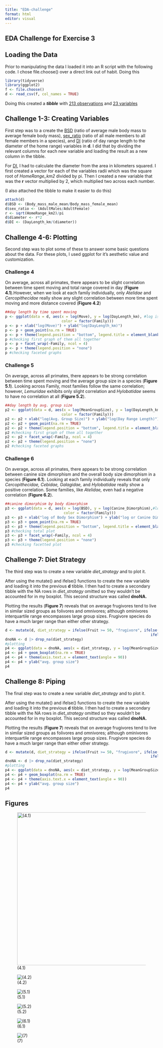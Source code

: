 ```yaml
---
title: "EDA-challenge"
format: html
editor: visual
---
```


## EDA Challenge for Exercise 3

## Loading the Data

Prior to manipulating the data I loaded it into an R script with the following code. I chose file.choose() over a direct link out of habit. Doing this

```r
library(tidyverse)
library(ggplot2)
f <- file.choose()
d <- read_csv(f, col_names = TRUE)
```

Doing this created a ***tibble*** with [213 observations]{.underline} and [23 variables]{.underline}

## Challenge 1-3: Creating Variables

First step was to a create the [BSD]{.underline} (ratio of average male body mass to average female body mass), [sex_ratio]{.underline} (ratio of all male members to all female members in a species), and [DI]{.underline} (ratio of day range length to the diameter of the home range) variables in **d**. I did that by dividing the relevant columns for each new variable and loading the result as a new column in the tibble.

For [DI]{.underline}, I had to calculate the diameter from the area in kilometers squared. I first created a vector for each of the variables radii which was the square root of *HomeRange_km2* divided by pi. Then I created a new variable that was the **r** vector multiplied by 2, which multiplied two across each number.

(I also attached the tibble to make it easier to do this)

```r
attach(d)
d$BSD <- (Body_mass_male_mean/Body_mass_female_mean)
d$sex_ratio <- (AdultMales/AdultFemale)
r <- sqrt(HomeRange_km2)/pi
d$diameter <- r*2
d$DI <- (DayLength_km/(diameter))
```

## Challenge 4-6: Plotting

Second step was to plot some of these to answer some basic questions about the data. For these plots, I used ggplot for it's aesthetic value and customization.

### Challenge 4

On average, across all primates, there appears to be slight correlation between time spent moving and total range covered in day (**Figure 4.1**).However, when we look at each family individually, only *Atelidae* and *Cercopithecidae* really show any slight correlation between more time spent moving and more distance covered (**Figure 4.2**)

```r
##day length by time spent moving
p <- ggplot(data = d, aes(x = log(Move), y = log(DayLength_km), #log is applied to normalize the data
                          color = factor(Family)))
p <- p + xlab("log(Move)") + ylab("log(DayLength_km)")
p <- p + geom_point(na.rm = TRUE)
p <- p + theme(legend.position = "bottom", legend.title = element_blank())
p #checking first graph of them all together
p <- p + facet_wrap(~Family, ncol = 4)
p <- p + theme(legend.position = "none")
p #checking faceted graphs

```

### Challenge 5

On average, across all primates, there appears to be strong correlation between time spent moving and the average group size in a species (**Figure 5.1**). Looking across Family, most families follow the same correlation; however, *Lemuridae* exhibits only slight correlation and *Hylobatidae* seems to have no correlation at all (**Figure 5.2**).

```r
##day length by avg. group size
p2 <- ggplot(data = d, aes(x = log(MeanGroupSize), y = log(DayLength_km), #log is applied to normalize the data
                          color = factor(Family)))
p2 <- p2 + xlab("log(Avg. Group Size)") + ylab("log(Day Range Length)")
p2 <- p2 + geom_point(na.rm = TRUE)
p2 <- p2 + theme(legend.position = "bottom", legend.title = element_blank())
p2 #checking first graph of them all together
p2 <- p2 + facet_wrap(~Family, ncol = 4)
p2 <- p2 + theme(legend.position = "none")
p2 #checking faceted graphs

```

### Challenge 6

On average, across all primates, there appears to be strong correlation between canine size dimorphism and the overall body size dimorphism in a species (**Figure 6.1**). Looking at each family individually reveals that only *Cercopithecidae, Cebidae, Galagidae,* and *Hylobatidae* really show a positive correlation. Some families, like *Atelidae,* even had a negative correlation (**Figure 6.2**).

```r
##canine dimorphism by body dimorphism 
p3 <- ggplot(data = d, aes(x = log(BSD), y = log(Canine_Dimorphism),#log for convenience
                           color = factor(Family)))
p3 <- p3 + xlab("log of Body Sex Dimorphism") + ylab("log or Canine Dimorphism") 
p3 <- p3 + geom_point(na.rm = TRUE)
p3 <- p3 + theme(legend.position = "bottom", legend.title = element_blank())
p3 #checking total plot
p3 <- p3 + facet_wrap(~Family, ncol = 4)
p3 <- p3 + theme(legend.position = "none")
p3 #checking facetted plot
```

## Challenge 7: Diet Strategy

The third step was to create a new variable *diet_strategy* and to plot it.

After using the mutate() and ifelse() functions to create the new variable and loading it into the previous **d** tibble. I then had to create a secondary tibble with the NA rows in *diet_strategy* omitted so they wouldn't be accounted for in my boxplot. This second structure was called **dnoNA.**

Plotting the results (**Figure 7**) reveals that on average frugivores tend to live in similar sized groups as folivores and omnivores; although ominivores interquartile range encompasses large group sizes. Frugivore species do have a much larger range than either other strategy.

```r
d <- mutate(d, diet_strategy = ifelse(Fruit >= 50, "frugivore", ifelse(Leaves >= 50, "folivore",
                                                                   ifelse(Fruit < 50 & Leaves < 50, "omnivore", NA))))
dnoNA <- d |> drop_na(diet_strategy)
#plotting
p4 <- ggplot(data = dnoNA, aes(x = diet_strategy, y = log(MeanGroupSize))) #loging for convenience
p4 <- p4 + geom_boxplot(na.rm = TRUE)
p4 <- p4 + theme(axis.text.x = element_text(angle = 90))
p4 <- p4 + ylab("avg. group size")
p4
```

## Challenge 8: Piping

The final step was to create a new variable *diet_strategy* and to plot it.

After using the mutate() and ifelse() functions to create the new variable and loading it into the previous **d** tibble. I then had to create a secondary tibble with the NA rows in *diet_strategy* omitted so they wouldn't be accounted for in my boxplot. This second structure was called **dnoNA.**

Plotting the results (**Figure 7**) reveals that on average frugivores tend to live in similar sized groups as folivores and omnivores; although ominivores interquartile range encompasses large group sizes. Frugivore species do have a much larger range than either other strategy.

```r
d <- mutate(d, diet_strategy = ifelse(Fruit >= 50, "frugivore", ifelse(Leaves >= 50, "folivore",
                                                                   ifelse(Fruit < 50 & Leaves < 50, "omnivore", NA))))
dnoNA <- d |> drop_na(diet_strategy)
#plotting
p4 <- ggplot(data = dnoNA, aes(x = diet_strategy, y = log(MeanGroupSize))) #loging for convenience
p4 <- p4 + geom_boxplot(na.rm = TRUE)
p4 <- p4 + theme(axis.text.x = element_text(angle = 90))
p4 <- p4 + ylab("avg. group size")
p4
```

## Figures

![(4.1)](challenge4.1.png){fig-align="left" width="503"}

![(4.2)](challenge%204.2.png)

![(5.1)](challenge 5.1.png)

![(5.2)](challenge 5.2.png)

![(6.1)](challenge6.1.png)

![(7)](challenge 7.png)
